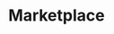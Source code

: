 ---
title: Marketplace
libraries:
  - title: Clutch UI
    slug: clutch-ui
    description: Clutch UI is a minimal, high-performance component library designed specifically for websites.
  - title: Animation
    slug: animation
    description: A flexible animation library built on anime.js with configurable triggers.
  - title: Google Maps
    slug: google-maps
    description: A fully styleable, interactive map component that integrates seamlessly with your Clutch projects.
  - title: WordPress
    slug: wordpress
    description: The WordPress Library in Clutch gives you a prebuilt set of queries to easily fetch and bind content from your WordPress backend using the REST API.
---